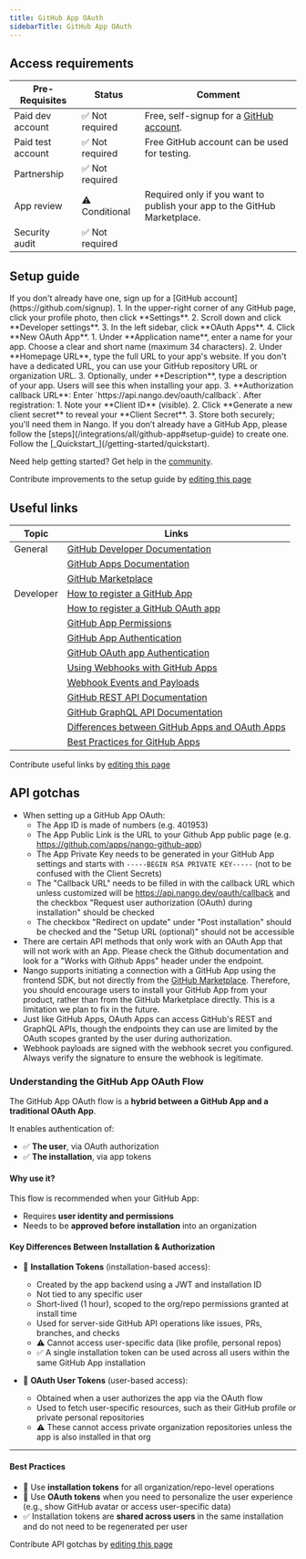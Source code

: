 ```yaml
---
title: GitHub App OAuth
sidebarTitle: GitHub App OAuth
---
```



<Overview />
<PreBuiltTooling />
<PreBuiltUseCases />

## Access requirements
| Pre-Requisites | Status | Comment|
| - | - | - |
| Paid dev account | ✅ Not required | Free, self-signup for a [GitHub account](https://github.com/signup). |
| Paid test account | ✅ Not required | Free GitHub account can be used for testing. |
| Partnership | ✅ Not required | |
| App review | ⚠️ Conditional | Required only if you want to publish your app to the GitHub Marketplace. |
| Security audit | ✅ Not required | |


## Setup guide

<Steps>
  <Step title="Create a GitHub account">
    If you don't already have one, sign up for a [GitHub account](https://github.com/signup).
  </Step>
  <Step title="Create a new OAuth App">
    1. In the upper-right corner of any GitHub page, click your profile photo, then click **Settings**.
    2. Scroll down and click **Developer settings**.
    3. In the left sidebar, click **OAuth Apps**.
    4. Click **New OAuth App**.
  </Step>
  <Step title="Register your app">
    1. Under **Application name**, enter a name for your app. Choose a clear and short name (maximum 34 characters).
    2. Under **Homepage URL**, type the full URL to your app's website. If you don't have a dedicated URL, you can use your GitHub repository URL or organization URL.
    3. Optionally, under **Description**, type a description of your app. Users will see this when installing your app.
    3. **Authorization callback URL**: Enter `https://api.nango.dev/oauth/callback`.
  </Step>
  <Step title="Save your Client ID and Client Secret">
    After registration:
    1. Note your **Client ID** (visible).
    2. Click **Generate a new client secret** to reveal your **Client Secret**.
    3. Store both securely; you'll need them in Nango.
  </Step>
    <Step title="Creating a GitHub App">
        If you don’t already have a GitHub App, please follow the [steps](/integrations/all/github-app#setup-guide) to create one.
    </Step>
  <Step title="Next">
    Follow the [_Quickstart_](/getting-started/quickstart).
  </Step>
</Steps>

<Tip>Need help getting started? Get help in the [community](https://nango.dev/slack).</Tip>

<Note>Contribute improvements to the setup guide by [editing this page](https://github.com/nangohq/nango/tree/master/docs-v2/integrations/all/github-app-oauth.mdx)</Note>


## Useful links

| Topic | Links |
| - | - |
| General | [GitHub Developer Documentation](https://docs.github.com/en) |
| | [GitHub Apps Documentation](https://docs.github.com/en/apps) |
| | [GitHub Marketplace](https://github.com/marketplace) |
| Developer | [How to register a GitHub App](https://docs.github.com/en/apps/creating-github-apps/registering-a-github-app/registering-a-github-app) |
| | [How to register a GitHub OAuth app](https://docs.github.com/en/apps/oauth-apps/building-oauth-apps/creating-an-oauth-app) |
| | [GitHub App Permissions](https://docs.github.com/en/rest/authentication/permissions-required-for-github-apps) |
| | [GitHub App Authentication](https://docs.github.com/en/apps/creating-github-apps/authenticating-with-a-github-app/about-authentication-with-a-github-app) |
| | [GitHub OAuth app Authentication](https://docs.github.com/en/apps/oauth-apps/building-oauth-apps/authenticating-to-the-rest-api-with-an-oauth-app) |
| | [Using Webhooks with GitHub Apps](https://docs.github.com/en/apps/creating-github-apps/registering-a-github-app/using-webhooks-with-github-apps) |
| | [Webhook Events and Payloads](https://docs.github.com/en/webhooks/webhook-events-and-payloads) |
| | [GitHub REST API Documentation](https://docs.github.com/en/rest) |
| | [GitHub GraphQL API Documentation](https://docs.github.com/en/graphql) |
| | [Differences between GitHub Apps and OAuth Apps](https://docs.github.com/en/apps/oauth-apps/building-oauth-apps/differences-between-github-apps-and-oauth-apps) |
| | [Best Practices for GitHub Apps](https://docs.github.com/en/apps/creating-github-apps/about-creating-github-apps/best-practices-for-creating-a-github-app) |

<Note>Contribute useful links by [editing this page](https://github.com/nangohq/nango/tree/master/docs-v2/integrations/all/github-app-oauth.mdx)</Note>

## API gotchas

-   When setting up a GitHub App OAuth:
    - The App ID is made of numbers (e.g. 401953)
    - The App Public Link is the URL to your Github App public page (e.g. https://github.com/apps/nango-github-app)
    - The App Private Key needs to be generated in your GitHub App settings and starts with `-----BEGIN RSA PRIVATE KEY-----` (not to be confused with the Client Secrets)
    - The "Callback URL" needs to be filled in with the callback URL which unless customized will be https://api.nango.dev/oauth/callback and the checkbox "Request user authorization (OAuth) during installation" should be checked
    - The checkbox "Redirect on update" under "Post installation" should be checked and the "Setup URL (optional)" should not be accessible
-   There are certain API methods that only work with an OAuth App that will not work with an App. Please check the Github documentation and look for a "Works with Github Apps" header under the endpoint.
-   Nango supports initiating a connection with a GitHub App using the frontend SDK, but not directly from the [GitHub Marketplace](https://github.com/marketplace). Therefore, you should encourage users to install your GitHub App from your product, rather than from the GitHub Marketplace directly. This is a limitation we plan to fix in the future.
-   Just like GitHub Apps, OAuth Apps can access GitHub's REST and GraphQL APIs, though the endpoints they can use are limited by the OAuth scopes granted by the user during authorization.
-   Webhook payloads are signed with the webhook secret you configured. Always verify the signature to ensure the webhook is legitimate.

### Understanding the GitHub App OAuth Flow

The GitHub App OAuth flow is a **hybrid between a GitHub App and a traditional OAuth App**.

It enables authentication of:

- ✅ **The user**, via OAuth authorization
- ✅ **The installation**, via app tokens

#### Why use it?

This flow is recommended when your GitHub App:

- Requires **user identity and permissions**
- Needs to be **approved before installation** into an organization

#### Key Differences Between Installation & Authorization

- 🧩 **Installation Tokens** (installation-based access):
  - Created by the app backend using a JWT and installation ID
  - Not tied to any specific user
  - Short-lived (1 hour), scoped to the org/repo permissions granted at install time
  - Used for server-side GitHub API operations like issues, PRs, branches, and checks
  - ⚠️ Cannot access user-specific data (like profile, personal repos)
  - ✅ A single installation token can be used across all users within the same GitHub App installation

- 👤 **OAuth User Tokens** (user-based access):
  - Obtained when a user authorizes the app via the OAuth flow
  - Used to fetch user-specific resources, such as their GitHub profile or private personal repositories
  - ⚠️ These cannot access private organization repositories unless the app is also installed in that org

---

#### Best Practices

- 🔐 Use **installation tokens** for all organization/repo-level operations
- 🙋 Use **OAuth tokens** when you need to personalize the user experience (e.g., show GitHub avatar or access user-specific data)
- ✅ Installation tokens are **shared across users** in the same installation and do not need to be regenerated per user

<Note>Contribute API gotchas by [editing this page](https://github.com/nangohq/nango/tree/master/docs-v2/integrations/all/github-app-oauth.mdx)</Note>
